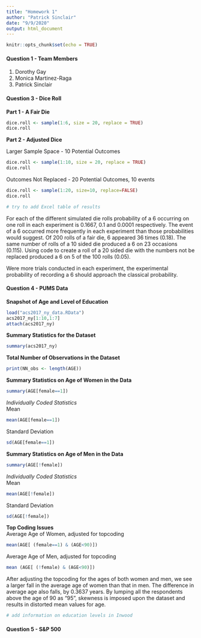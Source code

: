 ---
title: "Homework 1"
author: "Patrick Sinclair"
date: "9/9/2020"
output: html_document
---

```{r setup, include=FALSE}
knitr::opts_chunk$set(echo = TRUE)
```

#### Question 1 - Team Members

1. Dorothy Gay
2. Monica Martinez-Raga
3. Patrick Sinclair


#### Question 3 - Dice Roll
**Part 1 - A Fair Die**

```{r fair die, echo=FALSE}
dice.roll <- sample(1:6, size = 20, replace = TRUE)
dice.roll
```

**Part 2 - Adjusted Dice**

Larger Sample Space - 10 Potential Outcomes

```{r large sample space, echo=FALSE}
dice.roll <- sample(1:10, size = 20, replace = TRUE)
dice.roll
```

Outcomes Not Replaced - 20 Potential Outcomes, 10 events

```{r no replacement, echo=FALSE}
dice.roll <- sample(1:20, size=10, replace=FALSE)
dice.roll
```
```{r}
# try to add Excel table of results
```
For each of the different simulated die rolls probability of a 6 occurring on one roll in each experiment is 0.1667, 0.1 and 0.0001 respectively. The event of a 6 occurred more frequently in each experiment than those probabilities would suggest. Of 200 rolls of a fair die, 6 appeared 36 times (0.18). The same number of rolls of a 10 sided die produced a 6 on 23 occasions (0.115). Using code to create a roll of a 20 sided die with the numbers not be replaced produced a 6 on 5 of the 100 rolls (0.05).  

Were more trials conducted in each experiment, the experimental probability of recording a 6 should approach the classical probability.

#### Question 4 - PUMS Data
**Snapshot of Age and Level of Education**
```{r, acs2017data, echo=FALSE}
load("acs2017_ny_data.RData")
acs2017_ny[1:10,1:7]
attach(acs2017_ny)
```
**Summary Statistics for the Dataset**
```{r, summary, echo=FALSE}
summary(acs2017_ny)
```
**Total Number of Observations in the Dataset**
```{r, observations, echo=FALSE}
print(NN_obs <- length(AGE))
```
**Summary Statistics on Age of Women in the Data**
```{r, echo=FALSE}
summary(AGE[female==1])
```
*Individually Coded Statistics*  
Mean
```{r, echo=FALSE}
mean(AGE[female==1])
```
Standard Deviation
```{r, echo=FALSE}
sd(AGE[female==1])
```
**Summary Statistics on Age of Men in the Data**
```{r, echo=FALSE}
summary(AGE[!female])
```
*Individually Coded Statistics*  
Mean
```{r, echo=FALSE}
mean(AGE[!female])
```
Standard Deviation
```{r, echo=FALSE}
sd(AGE[!female])
```
**Top Coding Issues**  
Average Age of Women, adjusted for topcoding
```{r, echo=FALSE}
mean(AGE[ (female==1) & (AGE<90)])
```
Average Age of Men, adjusted for topcoding
```{r, echo=FALSE}
mean (AGE[ (!female) & (AGE<90)])
```
After adjusting the topcoding for the ages of both women and men, we see a larger fall in the average age of women than that in men. The difference in average age also falls, by 0.3637 years. By lumping all the respondents above the age of 90 as "95", skewness is imposed upon the dataset and results in distorted mean values for age.

```{r}
# add information on education levels in Inwood
```

#### Question 5 - S&P 500
